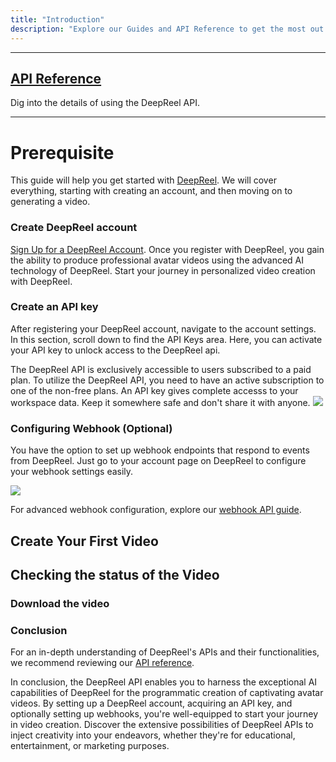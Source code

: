 ```yaml
---
title: "Introduction"
description: "Explore our Guides and API Reference to get the most out of DeepReel."
---
```


---

## [API Reference](/api-reference)

<CardGroup cols={2}>
  <Card
    title="API Reference"
    icon="rectangle-terminal"
    href="/api-reference/text-to-speech"
  >
    Dig into the details of using the DeepReel API.
  </Card>
</CardGroup>

---

# Prerequisite

This guide will help you get started with [DeepReel](https://www.deepreel.com). We will cover everything, starting with creating an account, and then moving on to generating a video.

### Create DeepReel account

[Sign Up for a DeepReel Account](https://www.deepreel.com/signup). Once you register with DeepReel, you gain the ability to produce professional avatar videos using the advanced AI technology of DeepReel. Start your journey in personalized video creation with DeepReel.

### Create an API key

After registering your DeepReel account, navigate to the account settings. In this section, scroll down to find the API Keys area. Here, you can activate your API key to unlock access to the DeepReel api.

<Note>
  The DeepReel API is exclusively accessible to users subscribed to a paid plan.
  To utilize the DeepReel API, you need to have an active subscription to one of
  the non-free plans.
</Note>

<Warning>
  An API key gives complete accesss to your workspace data. Keep it somewhere
  safe and don't share it with anyone.
</Warning>

<Frame>
  <img src="/images/missing.png" />
</Frame>

### Configuring Webhook (Optional)

You have the option to set up webhook endpoints that respond to events from DeepReel. Just go to your account page on DeepReel to configure your webhook settings easily.

<Frame>
  <img src="/images/missing.png" />
</Frame>

For advanced webhook configuration, explore our [webhook API guide](/voicelab/voice-design).

## Create Your First Video

<Snippet file="generate-video.mdx" />

## Checking the status of the Video

<Snippet file="checking-video-status.mdx" />

### Download the video

<Snippet file="download-video.mdx" />

### Conclusion

For an in-depth understanding of DeepReel's APIs and their functionalities, we recommend reviewing our [API reference](/voicelab/voice-design).

In conclusion, the DeepReel API enables you to harness the exceptional AI capabilities of DeepReel for the programmatic creation of captivating avatar videos. By setting up a DeepReel account, acquiring an API key, and optionally setting up webhooks, you're well-equipped to start your journey in video creation. Discover the extensive possibilities of DeepReel APIs to inject creativity into your endeavors, whether they're for educational, entertainment, or marketing purposes.

